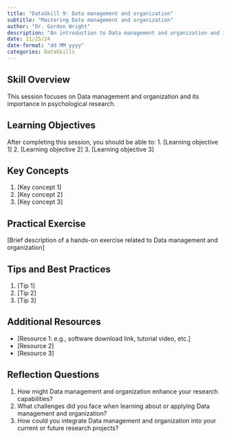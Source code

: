 ```yaml
---
title: "DataSkill 9: Data management and organization"
subtitle: "Mastering Data management and organization"
author: "Dr. Gordon Wright"
description: "An introduction to Data management and organization and its application in psychological research"
date: 11/25/24
date-format: "dd MM yyyy"
categories: DataSkills
---
```

## Skill Overview
This session focuses on Data management and organization and its importance in psychological research.

## Learning Objectives
After completing this session, you should be able to:
1. [Learning objective 1]
2. [Learning objective 2]
3. [Learning objective 3]

## Key Concepts
1. [Key concept 1]
2. [Key concept 2]
3. [Key concept 3]

## Practical Exercise
[Brief description of a hands-on exercise related to Data management and organization]

## Tips and Best Practices
1. [Tip 1]
2. [Tip 2]
3. [Tip 3]

## Additional Resources
- [Resource 1: e.g., software download link, tutorial video, etc.]
- [Resource 2]
- [Resource 3]

## Reflection Questions
1. How might Data management and organization enhance your research capabilities?
2. What challenges did you face when learning about or applying Data management and organization?
3. How could you integrate Data management and organization into your current or future research projects?
